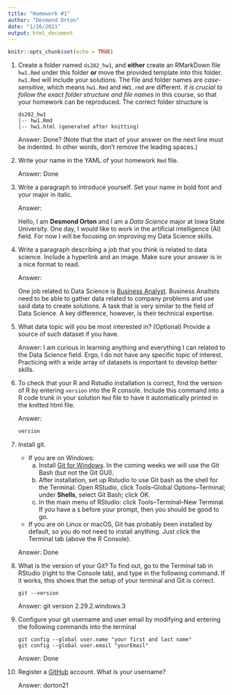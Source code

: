 ```yaml
---
title: "Homework #1"
author: "Desmond Orton"
date: "1/26/2021"
output: html_document
---
```


```r
knitr::opts_chunk$set(echo = TRUE)
```


1. Create a folder named `ds202_hw1`, and **either** create an RMarkDown file `hw1.Rmd` under this folder **or** move the provided template into this folder. `hw1.Rmd` will include your solutions. The file and folder names are *case-sensitive*, which means `hw1.Rmd` and `HW1.rmd` are different. *It is crucial to follow the exact folder structure and file names* in this course, so that your homework can be reproduced. The correct folder structure is

    ```
    ds202_hw1
    |-- hw1.Rmd
    |-- hw1.html (generated after knitting)
    ```
    
    Answer: Done? (Note that the start of your answer on the next line must be indented. In other words, don't remove the leading spaces.)

2. Write your name in the YAML of your homework `Rmd` file.

    Answer: Done

3. Write a paragraph to introduce yourself. Set your name in bold font and your major in italic. 

    Answer: <p>Hello, I am <b>Desmond Orton</b> and I am a _Data Science_ major at Iowa State University. One day, I would like to work in the artificial intelligence (AI) field. For now I will be focusing on improving my Data Science skills.</p>

4. Write a paragraph describing a job that you think is related to data science. Include a hyperlink and an image. Make sure your answer is in a nice format to read. 

    Answer: <p>One job related to Data Science is <a href="https://www.totaljobs.com/job/business-analyst/acorn-recruitment-ltd-job91736160">Business Analyst</a>. Business Analtsts need to be able to gather data related to company problems and use said data to create solutions. A task that is very similar to the field of Data Science. A key difference, however, is their technical expertise.</p>
  
5. What data topic will you be most interested in? (Optional) Provide a source of such dataset if you have.

    Answer: I am curious in learning anything and everything I can related to the Data Science field. Ergo, I do not have any specific topic of interest. Practicing with a wide array of datasets is important to develop better skills.
  
6. To check that your R and Rstudio installation is correct, find the version of R by entering `version` into the R console. Include this command into a R code trunk in your solution `Rmd` file to have it automatically printed in the knitted html file. 

    Answer: 
```r
version
```
  
7. Install git. 
    - If you are on Windows: 
        a. Install [Git for Windows](https://gitforwindows.org/). In the coming weeks we will use the Git Bash (but not the Git GUI). 
        b. After installation, set up Rstudio to use Git bash as the shell for the Terminal: Open RStudio, click Tools--Global Options--Terminal; under **Shells**, select Git Bash; click OK. 
        c. In the main menu of RStudio: click Tools--Terminal--New Terminal. If you have a `$` before your prompt, then you should be good to go.
    - If you are on Linux or macOS, Git has probably been installed by default, so you do not need to install anything. Just click the Terminal tab (above the R Console).

    Answer: Done
  
8. What is the version of your Git? To find out, go to the Terminal tab in RStudio (right to the Console tab), and type in the following command. If it works, this shows that the setup of your terminal and Git is correct. 
<!-- Then explore the bash command line and Git. -->

    ```
    git --version
    ```

    Answer: git version 2.29.2.windows.3
  
9. Configure your git username and user email by modifying and entering the following commands into the terminal

    ```
    git config --global user.name "your first and last name"
    git config --global user.email "yourEmail"
    ```

    Answer: Done
  

10. Register a [GitHub](https://www.github.com) account. What is your username?

    Answer: dorton21
